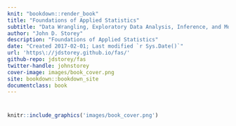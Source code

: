 ```yaml
---
knit: "bookdown::render_book"
title: "Foundations of Applied Statistics"
subtitle: "Data Wrangling, Exploratory Data Analysis, Inference, and Modeling"
author: "John D. Storey"
description: "Foundations of Applied Statistics"
date: "Created 2017-02-01; Last modified `r Sys.Date()`"
url: 'https\://jdstorey.github.io/fas/'
github-repo: jdstorey/fas
twitter-handle: johnstorey
cover-image: images/book_cover.png
site: bookdown::bookdown_site
documentclass: book
---
```


#  {-}

```r
knitr::include_graphics('images/book_cover.png')
```

